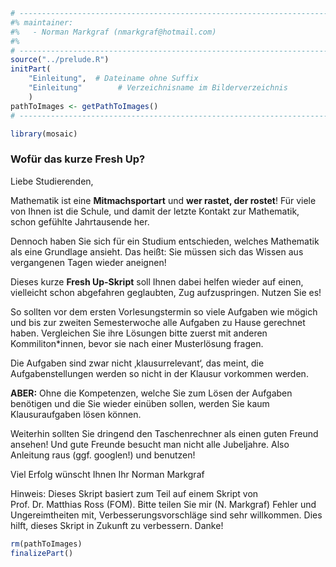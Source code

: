 ```r
# ---------------------------------------------------------------------------
#% maintainer:
#%   - Norman Markgraf (nmarkgraf@hotmail.com)
#%
# ---------------------------------------------------------------------------
source("../prelude.R")
initPart(
    "Einleitung",  # Dateiname ohne Suffix
    "Einleitung"        # Verzeichnisname im Bilderverzeichnis 
    )
pathToImages <- getPathToImages()
# ---------------------------------------------------------------------------

library(mosaic)

```

 
### Wofür das kurze Fresh Up?

::: {.scriptsize}
Liebe Studierenden,

Mathematik ist eine **Mitmachsportart** und **wer rastet, der rostet**! 
Für viele von Ihnen ist die Schule, und damit der letzte Kontakt zur Mathematik, 
schon gefühlte Jahrtausende her.


Dennoch haben Sie sich für ein Studium entschieden, welches Mathematik als eine 
Grundlage ansieht.
Das heißt: Sie müssen sich das Wissen aus vergangenen Tagen wieder aneignen!

Dieses kurze **Fresh Up-Skript** soll Ihnen dabei helfen wieder auf einen, 
vielleicht schon abgefahren geglaubten, Zug aufzuspringen. 
Nutzen Sie es!

So sollten vor dem ersten Vorlesungstermin so viele Aufgaben wie mögich und bis
zur zweiten Semesterwoche alle Aufgaben zu Hause gerechnet haben.
Vergleichen Sie ihre Lösungen bitte zuerst mit anderen Kommiliton*innen, bevor 
sie nach einer Musterlösung fragen.

Die Aufgaben sind zwar nicht ‚klausurrelevant‘, das meint, die 
Aufgabenstellungen werden so nicht in der Klausur vorkommen werden.

**ABER:** Ohne die Kompetenzen, welche Sie zum Lösen der Aufgaben benötigen 
und die Sie wieder einüben sollen, werden Sie kaum Klausuraufgaben lösen können.

Weiterhin sollten Sie dringend den Taschenrechner als einen guten Freund ansehen! 
Und gute Freunde besucht man nicht alle Jubeljahre. 
Also Anleitung raus (ggf. googlen!) und benutzen!


Viel Erfolg wünscht Ihnen Ihr 
Norman Markgraf
:::

[Hinweis: Dieses Skript basiert zum Teil auf einem Skript von Prof. Dr. Matthias Ross (FOM). Bitte teilen Sie mir (N. Markgraf) Fehler und Ungereimtheiten mit, Verbesserungsvorschläge sind sehr willkommen. Dies hilft, dieses Skript in Zukunft zu verbessern. Danke!]{.tiny}




```r
rm(pathToImages)
finalizePart()
```
